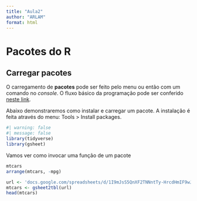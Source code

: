 ```yaml
---
title: "Aula2"
author: "ARLAM"
format: html
---
```


# Pacotes do R

## Carregar pacotes

O carregamento de **pacotes** pode ser feito pelo menu ou então com um comando no *console*. O fluxo básico da programação pode ser conferido [neste link](https://r4ds.hadley.nz/workflow-basics.html).

Abaixo demonstraremos como instalar e carregar um pacote. A instalação é feita através do menu: Tools \> Install packages.

```r
#| warning: false
#| message: false
library(tidyverse)
library(gsheet)
```

Vamos ver como invocar uma função de um pacote

```r
mtcars
arrange(mtcars, -mpg)

```

```r

url <- 'docs.google.com/spreadsheets/d/1I9mJsS5QnXF2TNNntTy-HrcdHmIF9wJ8ONYvEJTXSNo'
mtcars <- gsheet2tbl(url)
head(mtcars)
```
